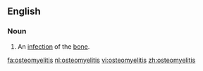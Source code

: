 ==English==
{{wikipedia}}
===Noun===
{{en-noun|-}}
#{{pathology}} An [[infection]] of the [[bone]].

[[fa:osteomyelitis]]
[[nl:osteomyelitis]]
[[vi:osteomyelitis]]
[[zh:osteomyelitis]]